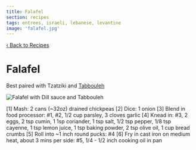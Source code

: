 ```yaml
---
title: Falafel
section: recipes
tags: entrees, israeli, lebanese, levantine
image: 'falafel.jpg'
---
```



[‹ Back to Recipes](/recipes)

# Falafel

Best paired with Tzatziki and [Tabbouleh](/recipes/tabbouleh)

![Falafel with Dill sauce and Tabbouleh](../../images/food/falafel.jpg)

<Recipe>
[1] Mash: 2 cans (~32oz) drained chickpeas
[2] Dice: 1 onion
[3] Blend in food processor: #1, #2, 1/2 cup parsley, 3 cloves garlic
[4] Knead in: #3, 2 eggs, 2 tsp cumin, 1 1sp coriander, 1 tsp salt, 1/2 tsp pepper, 1/8 tsp cayenne, 1 tsp lemon juice, 1 tsp baking powder, 2 tsp olive oil, 1 cup bread crumbs
[5] Roll into ~1 inch round pucks: #4
[6] Fry in cast iron on medium heat, about 3 mins per side: #5, 1/4 - 1/2 inch cooking oil in pan
</Recipe>
